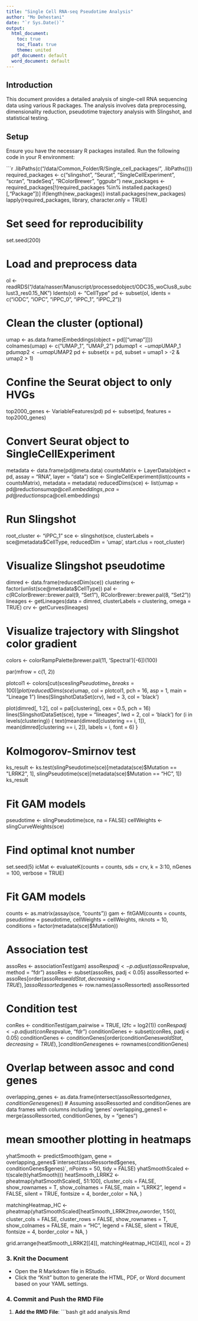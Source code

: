 ```yaml
---
title: "Single Cell RNA-seq Pseudotime Analysis"
author: "Mo Dehestani"
date: "`r Sys.Date()`"
output:
  html_document:
    toc: true
    toc_float: true
    theme: united
  pdf_document: default
  word_document: default
---
```


## Introduction

This document provides a detailed analysis of single-cell RNA sequencing data using various R packages. The analysis involves data preprocessing, dimensionality reduction, pseudotime trajectory analysis with Slingshot, and statistical testing.

## Setup

Ensure you have the necessary R packages installed. Run the following code in your R environment:

```r
.libPaths(c("/data/Common_Folder/R/Single_cell_packages/", .libPaths()))
required_packages <- c("slingshot", "Seurat", "SingleCellExperiment", "scran", "tradeSeq", "RColorBrewer", "ggpubr")
new_packages <- required_packages[!(required_packages %in% installed.packages()[,"Package"])]
if(length(new_packages)) install.packages(new_packages)
lapply(required_packages, library, character.only = TRUE)



# Set seed for reproducibility
set.seed(200)

# Load and preprocess data
ol <- readRDS("/data/nasser/Manuscript/processedobject/ODC35_woClus8_subclust3_res0.15_NK")
Idents(ol) <- "CellType"
pd <- subset(ol, idents = c("iODC", "iOPC", "iPPC_0", "iPPC_1", "iPPC_2"))

# Clean the cluster (optional)
umap <- as.data.frame(Embeddings(object = pd[["umap"]]))
colnames(umap) <- c("UMAP_1", "UMAP_2")
pd$umap1 <- umap$UMAP_1
pd$umap2 <- umap$UMAP2
pd <- subset(x = pd, subset = umap1 > -2 & umap2 > 1)

# Confine the Seurat object to only HVGs
top2000_genes <- VariableFeatures(pd)
pd <- subset(pd, features = top2000_genes)



# Convert Seurat object to SingleCellExperiment
metadata <- data.frame(pd@meta.data)
countsMatrix <- LayerData(object = pd, assay = "RNA", layer = "data")
sce <- SingleCellExperiment(list(counts = countsMatrix), metadata = metadata)
reducedDims(sce) <- list(umap = pd@reductions$umap@cell.embeddings, 
                         pca = pd@reductions$pca@cell.embeddings)


# Run Slingshot
root_cluster <- "iPPC_1"
sce <- slingshot(sce, clusterLabels = sce@metadata$CellType, 
                 reducedDim = 'umap', start.clus = root_cluster)


# Visualize Slingshot pseudotime
dimred <- data.frame(reducedDim(sce))
clustering <- factor(unlist(sce@metadata$CellType))
pal <- c(RColorBrewer::brewer.pal(9, "Set1"), RColorBrewer::brewer.pal(8, "Set2"))
lineages <- getLineages(data = dimred, clusterLabels = clustering, omega = TRUE)
crv <- getCurves(lineages)

# Visualize trajectory with Slingshot color gradient
colors <- colorRampPalette(brewer.pal(11, 'Spectral')[-6])(100)

par(mfrow = c(1, 2))

plotcol1 <- colors[cut(sce$slingPseudotime_1, breaks = 100)]
plot(reducedDims(sce)$umap, col = plotcol1, pch = 16, asp = 1, main = "Lineage 1")
lines(SlingshotDataSet(crv), lwd = 3, col = 'black')

plot(dimred[, 1:2], col = pal[clustering], cex = 0.5, pch = 16)
lines(SlingshotDataSet(sce), type = "lineages", lwd = 2, col = 'black')
for (i in levels(clustering)) {
  text(mean(dimred[clustering == i, 1]), mean(dimred[clustering == i, 2]), 
       labels = i, font = 6)
}


# Kolmogorov-Smirnov test
ks_result <- ks.test(slingPseudotime(sce)[metadata(sce)$Mutation == "LRRK2", 1],
                     slingPseudotime(sce)[metadata(sce)$Mutation == "HC", 1])
ks_result


# Fit GAM models
pseudotime <- slingPseudotime(sce, na = FALSE)
cellWeights <- slingCurveWeights(sce)

# Find optimal knot number
set.seed(5)
icMat <- evaluateK(counts = counts, sds = crv, k = 3:10, 
                   nGenes = 100, verbose = TRUE)

# Fit GAM models
counts <- as.matrix(assay(sce, "counts"))
gam <- fitGAM(counts = counts, pseudotime = pseudotime, 
              cellWeights = cellWeights, nknots = 10,
              conditions = factor(metadata(sce)$Mutation))


# Association test
assoRes <- associationTest(gam)
assoRes$padj <- p.adjust(assoRes$pvalue, method = "fdr")
assoRes <- subset(assoRes, padj < 0.05)
assoRessorted <- assoRes[order(assoRes$waldStat, decreasing = TRUE), ]
assoRessorted$genes <- row.names(assoRessorted)
assoRessorted


# Condition test
conRes <- conditionTest(gam,pairwise = TRUE, l2fc = log2(1))
conRes$padj <- p.adjust(conRes$pvalue, "fdr")
conditionGenes <-  subset(conRes, padj < 0.05)
conditionGenes <- conditionGenes[order(conditionGenes$waldStat, decreasing = TRUE), ]
conditionGenes$genes <- rownames(conditionGenes)

 

# Overlap between assoc and cond genes 
overlapping_genes <-  as.data.frame(intersect(assoRessorted$genes, conditionGenes$genes)) 
# Assuming assoRessorted and conditionGenes are data frames with columns including 'genes'
overlapping_genes1 <- merge(assoRessorted, conditionGenes, by = "genes")

 
# mean smoother plotting in heatmaps
yhatSmooth <- predictSmooth(gam, gene = overlapping_genes$`intersect(assoRessorted$genes, conditionGenes$genes)`, nPoints = 50, tidy = FALSE)
yhatSmoothScaled <- t(scale(t(yhatSmooth)))
heatSmooth_LRRK2 <- pheatmap(yhatSmoothScaled[, 51:100],
                           cluster_cols = FALSE,
                           show_rownames = T, show_colnames = FALSE, main = "LRRK2", legend = FALSE,
                           silent = TRUE, fontsize = 4, border_color = NA,
)

matchingHeatmap_HC <- pheatmap(yhatSmoothScaled[heatSmooth_LRRK2$tree_row$order, 1:50],
                                 cluster_cols = FALSE, cluster_rows = FALSE,
                                 show_rownames = T, show_colnames = FALSE, main = "HC",
                                 legend = FALSE, silent = TRUE, fontsize = 4, border_color = NA,
)

grid.arrange(heatSmooth_LRRK2[[4]], matchingHeatmap_HC[[4]], ncol = 2)




### 3. Knit the Document

- Open the R Markdown file in RStudio.
- Click the "Knit" button to generate the HTML, PDF, or Word document based on your YAML settings.

### 4. Commit and Push the RMD File

1. **Add the RMD File**:
   ```bash
   git add analysis.Rmd











